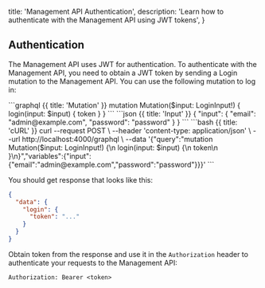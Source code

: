   title: 'Management API Authentication',
  description:
    'Learn how to authenticate with the Management API using JWT tokens',
}

## Authentication

The Management API uses JWT for authentication. To authenticate with the Management API, you need to obtain a JWT token by sending a Login mutation to the Management API. You can use the following mutation to log in:

<CodeGroup title="Request" tag="POST" label="http://modelgw:4000/graphql">
```graphql {{ title: 'Mutation' }}
mutation Mutation($input: LoginInput!) {
  login(input: $input) {
    token
  }
}
```
```json {{ title: 'Input' }}
{
  "input": {
    "email": "admin@example.com",
    "password": "password"
  }
}
```
```bash {{ title: 'cURL' }}
curl --request POST \
    --header 'content-type: application/json' \
    --url http://localhost:4000/graphql \
    --data '{"query":"mutation Mutation($input: LoginInput!) {\n  login(input: $input) {\n    token\n  }\n}","variables":{"input":{"email":"admin@example.com","password":"password"}}}'
```
</CodeGroup>

You should get response that looks like this:

```json
{
  "data": {
    "login": {
      "token": "..."
    }
  }
}
```

Obtain token from the response and use it in the `Authorization` header to authenticate your requests to the Management API:

```http {{ title: 'HTTP Authorization Header' }}
Authorization: Bearer <token>
```
